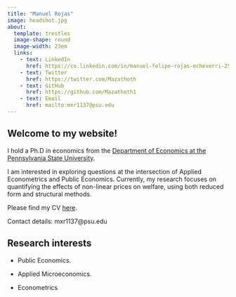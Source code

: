 ```yaml
---
title: "Manuel Rojas"
image: headshot.jpg
about: 
  template: trestles
  image-shape: round
  image-width: 23em
  links:
    - text: LinkedIn
      href: https://co.linkedin.com/in/manuel-felipe-rojas-echeverri-25373545
    - text: Twitter
      href: https://twitter.com/Mazathoth
    - text: GitHub
      href: https://github.com/Mazathoth1
    - text: Email
      href: mailto:mxr1137@psu.edu
---
```


## Welcome to my website!

I hold a Ph.D in economics from the [Department of Economics at the Pennsylvania State University](https://econ.la.psu.edu/).

I am interested in exploring questions at the intersection of Applied Econometrics and Public Economics. Currently, my research focuses on quantifying the effects of non-linear prices on welfare, using both reduced form and structural methods.

Please find my CV [here](https://raw.githubusercontent.com/Mazathoth1/manuelrojas.github.io/e945bf9b44b007371a713dfdb5ade28a8d26e3e7/CV/cv_Rojas_Manuel.pdf).

Contact details: mxr1137\@psu.edu

## Research interests

-   Public Economics.

-   Applied Microeconomics.

-   Econometrics
